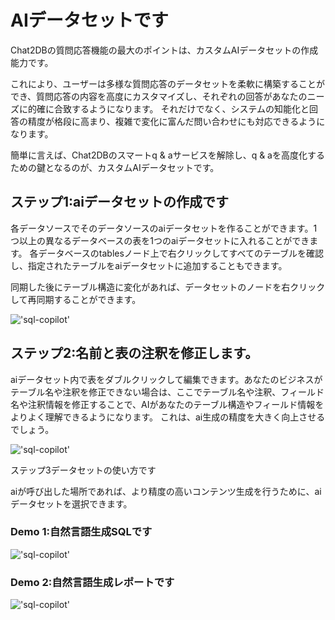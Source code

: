 # AIデータセットです

Chat2DBの質問応答機能の最大のポイントは、カスタムAIデータセットの作成能力です。

これにより、ユーザーは多様な質問応答のデータセットを柔軟に構築することができ、質問応答の内容を高度にカスタマイズし、それぞれの回答があなたのニーズに的確に合致するようになります。
それだけでなく、システムの知能化と回答の精度が格段に高まり、複雑で変化に富んだ問い合わせにも対応できるようになります。

簡単に言えば、Chat2DBのスマートq & aサービスを解除し、q & aを高度化するための鍵となるのが、カスタムAIデータセットです。

## ステップ1:aiデータセットの作成です

各データソースでそのデータソースのaiデータセットを作ることができます。1つ以上の異なるデータベースの表を1つのaiデータセットに入れることができます。
各データベースのtablesノード上で右クリックしてすべてのテーブルを確認し、指定されたテーブルをaiデータセットに追加することもできます。

同期した後にテーブル構造に変化があれば、データセットのノードを右クリックして再同期することができます。

!['sql-copilot'](/image/AI-image/create-ai-data-collection.gif)

## ステップ2:名前と表の注釈を修正します。

aiデータセット内で表をダブルクリックして編集できます。あなたのビジネスがテーブル名や注釈を修正できない場合は、ここでテーブル名や注釈、フィールド名や注釈情報を修正することで、AIがあなたのテーブル構造やフィールド情報をよりよく理解できるようになります。
これは、ai生成の精度を大きく向上させるでしょう。

!['sql-copilot'](/image/AI-image/ai-data-collection-edit-table.gif)

ステップ3データセットの使い方です

aiが呼び出した場所であれば、より精度の高いコンテンツ生成を行うために、aiデータセットを選択できます。

### Demo 1:自然言語生成SQLです

!['sql-copilot'](/image/AI-image/ai-data-collection-text2sql.gif)

### Demo 2:自然言語生成レポートです

!['sql-copilot'](/image/AI-image/ai-data-collection-create-dashboard.gif)